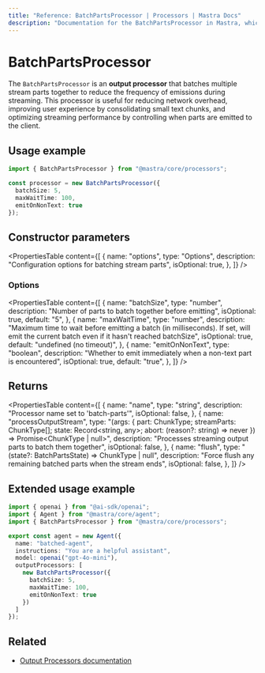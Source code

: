 ```yaml
---
title: "Reference: BatchPartsProcessor | Processors | Mastra Docs"
description: "Documentation for the BatchPartsProcessor in Mastra, which batches multiple stream parts together to reduce frequency of emissions."
---
```


# BatchPartsProcessor

The `BatchPartsProcessor` is an **output processor** that batches multiple stream parts together to reduce the frequency of emissions during streaming. This processor is useful for reducing network overhead, improving user experience by consolidating small text chunks, and optimizing streaming performance by controlling when parts are emitted to the client.

## Usage example

```typescript copy
import { BatchPartsProcessor } from "@mastra/core/processors";

const processor = new BatchPartsProcessor({
  batchSize: 5,
  maxWaitTime: 100,
  emitOnNonText: true
});
```

## Constructor parameters

<PropertiesTable
  content={[
    {
      name: "options",
      type: "Options",
      description: "Configuration options for batching stream parts",
      isOptional: true,
    },
  ]}
/>

### Options

<PropertiesTable
  content={[
    {
      name: "batchSize",
      type: "number",
      description: "Number of parts to batch together before emitting",
      isOptional: true,
      default: "5",
    },
    {
      name: "maxWaitTime",
      type: "number",
      description: "Maximum time to wait before emitting a batch (in milliseconds). If set, will emit the current batch even if it hasn't reached batchSize",
      isOptional: true,
      default: "undefined (no timeout)",
    },
    {
      name: "emitOnNonText",
      type: "boolean",
      description: "Whether to emit immediately when a non-text part is encountered",
      isOptional: true,
      default: "true",
    },
  ]}
/>

## Returns

<PropertiesTable
  content={[
    {
      name: "name",
      type: "string",
      description: "Processor name set to 'batch-parts'",
      isOptional: false,
    },
    {
      name: "processOutputStream",
      type: "(args: { part: ChunkType; streamParts: ChunkType[]; state: Record<string, any>; abort: (reason?: string) => never }) => Promise<ChunkType | null>",
      description: "Processes streaming output parts to batch them together",
      isOptional: false,
    },
    {
      name: "flush",
      type: "(state?: BatchPartsState) => ChunkType | null",
      description: "Force flush any remaining batched parts when the stream ends",
      isOptional: false,
    },
  ]}
/>

## Extended usage example

```typescript title="src/mastra/agents/batched-agent.ts" showLineNumbers copy
import { openai } from "@ai-sdk/openai";
import { Agent } from "@mastra/core/agent";
import { BatchPartsProcessor } from "@mastra/core/processors";

export const agent = new Agent({
  name: "batched-agent",
  instructions: "You are a helpful assistant",
  model: openai("gpt-4o-mini"),
  outputProcessors: [
    new BatchPartsProcessor({
      batchSize: 5,
      maxWaitTime: 100,
      emitOnNonText: true
    })
  ]
});
```

## Related

- [Output Processors documentation](/docs/agents/guardrails)
